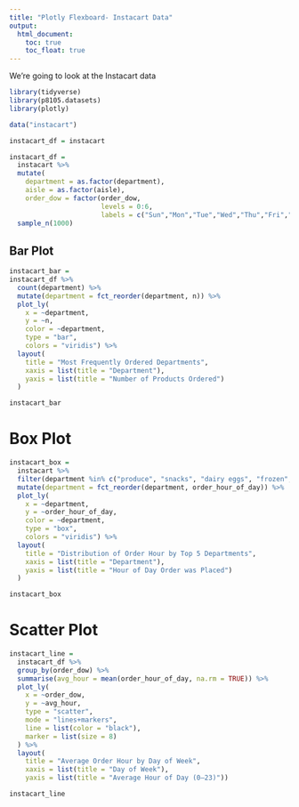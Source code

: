 ```yaml
---
title: "Plotly Flexboard- Instacart Data"
output: 
  html_document:
    toc: true
    toc_float: true
---
```


We're going to look at the Instacart data

```r
library(tidyverse)
library(p8105.datasets)
library(plotly)
```

```r
data("instacart")

instacart_df = instacart

instacart_df =
  instacart %>% 
  mutate(
    department = as.factor(department),
    aisle = as.factor(aisle),
    order_dow = factor(order_dow,
                       levels = 0:6,
                       labels = c("Sun","Mon","Tue","Wed","Thu","Fri","Sat"))) %>%
  sample_n(1000)
```

## Bar Plot 

```r
instacart_bar =
instacart_df %>%
  count(department) %>%
  mutate(department = fct_reorder(department, n)) %>%
  plot_ly(
    x = ~department,
    y = ~n,
    color = ~department,
    type = "bar",
    colors = "viridis") %>%
  layout(
    title = "Most Frequently Ordered Departments",
    xaxis = list(title = "Department"),
    yaxis = list(title = "Number of Products Ordered")
  )

instacart_bar
```

# Box Plot

```r
instacart_box = 
  instacart %>%
  filter(department %in% c("produce", "snacks", "dairy eggs", "frozen", "beverages")) %>%
  mutate(department = fct_reorder(department, order_hour_of_day)) %>% 
  plot_ly(
    x = ~department,
    y = ~order_hour_of_day,
    color = ~department,
    type = "box",
    colors = "viridis") %>% 
  layout(
    title = "Distribution of Order Hour by Top 5 Departments",
    xaxis = list(title = "Department"),
    yaxis = list(title = "Hour of Day Order was Placed")
  )

instacart_box
```

# Scatter Plot

```r
instacart_line =
  instacart_df %>%
  group_by(order_dow) %>%                              
  summarise(avg_hour = mean(order_hour_of_day, na.rm = TRUE)) %>%  
  plot_ly(
    x = ~order_dow,
    y = ~avg_hour,
    type = "scatter",
    mode = "lines+markers",
    line = list(color = "black"),
    marker = list(size = 8)
  ) %>%
  layout(
    title = "Average Order Hour by Day of Week",
    xaxis = list(title = "Day of Week"),
    yaxis = list(title = "Average Hour of Day (0–23)"))

instacart_line
```

